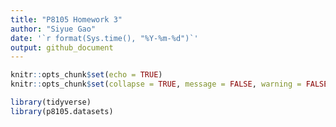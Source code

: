 ```yaml
---
title: "P8105 Homework 3"
author: "Siyue Gao"
date: '`r format(Sys.time(), "%Y-%m-%d")`'
output: github_document
---
```


```r
knitr::opts_chunk$set(echo = TRUE)
knitr::opts_chunk$set(collapse = TRUE, message = FALSE, warning = FALSE)
```

```r
library(tidyverse)
library(p8105.datasets)
```